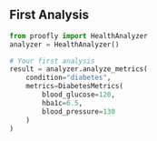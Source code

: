 ## First Analysis

```python py filename="analyze.py"  copy
from proofly import HealthAnalyzer
analyzer = HealthAnalyzer()

# Your first analysis
result = analyzer.analyze_metrics(
    condition="diabetes",
    metrics=DiabetesMetrics(
        blood_glucose=120,
        hba1c=6.5,
        blood_pressure=130
    )
)
```
